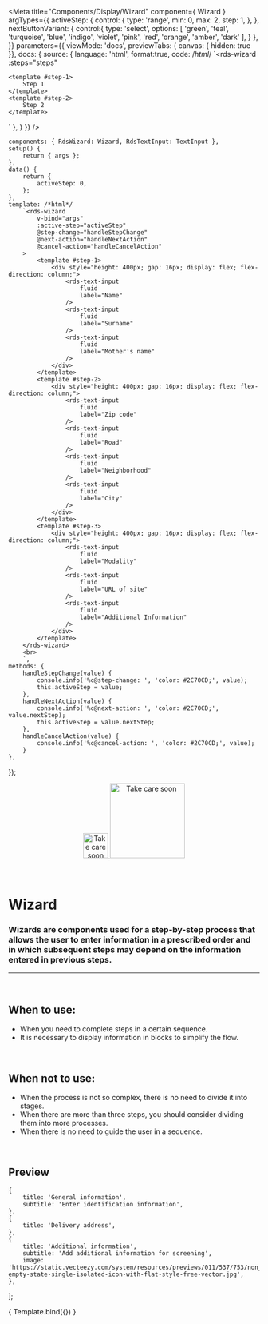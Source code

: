 
<Meta
	title="Components/Display/Wizard"
	component={ Wizard }
	argTypes={{
		activeStep: {
			control: {
				type: 'range',
				min: 0,
				max: 2,
				step: 1,
			},
		},
		nextButtonVariant: {
			control:{
				type: 'select',
				options: [
					'green',
					'teal',
					'turquoise',
					'blue',
					'indigo',
					'violet',
					'pink',
					'red',
					'orange',
					'amber',
					'dark'
				],
			}
		},
	}}
	parameters={{
		viewMode: 'docs',
		previewTabs: { canvas: { hidden: true }},
		docs: {
			source: {
				language: 'html',
				format:true,
				code: /*html*/ 
`<rds-wizard
	:steps="steps"
>
	<template #step-1>
		Step 1
	</template>
	<template #step-2>
		Step 2
	</template>
</rds-wizard>
`
			},
		}
	}}
/>

	components: { RdsWizard: Wizard, RdsTextInput: TextInput },
	setup() {
		return { args };
	},
	data() {
		return {
			activeStep: 0,
		};
	},
	template: /*html*/
		`<rds-wizard
			v-bind="args"
			:active-step="activeStep"
			@step-change="handleStepChange"
			@next-action="handleNextAction"
			@cancel-action="handleCancelAction"
		>
			<template #step-1>
				<div style="height: 400px; gap: 16px; display: flex; flex-direction: column;">
					<rds-text-input
						fluid
						label="Name"
					/>
					<rds-text-input
						fluid
						label="Surname"
					/>
					<rds-text-input
						fluid
						label="Mother's name"
					/>
				</div>
			</template>
			<template #step-2>
				<div style="height: 400px; gap: 16px; display: flex; flex-direction: column;">
					<rds-text-input
						fluid
						label="Zip code"
					/>
					<rds-text-input
						fluid
						label="Road"
					/>
					<rds-text-input
						fluid
						label="Neighborhood"
					/>
					<rds-text-input
						fluid
						label="City"
					/>
				</div>
			</template>
			<template #step-3>
				<div style="height: 400px; gap: 16px; display: flex; flex-direction: column;">
					<rds-text-input
						fluid
						label="Modality"
					/>
					<rds-text-input
						fluid
						label="URL of site"
					/>
					<rds-text-input
						fluid
						label="Additional Information"
					/>
				</div>
			</template>
		</rds-wizard>
		<br>
		`,
	methods: {
		handleStepChange(value) {
			console.info('%c@step-change: ', 'color: #2C70CD;', value);
			this.activeStep = value;
		},
		handleNextAction(value) {
			console.info('%c@next-action: ', 'color: #2C70CD;', value.nextStep);
			this.activeStep = value.nextStep;
		},
		handleCancelAction(value) {
			console.info('%c@cancel-action: ', 'color: #2C70CD;', value);
		}
	},
});

<div align="center" style={{display: 'flex'}}>
    <a href="https://rahulaher.netlify.app">
        <img src="../../../public/img/logo/glyph-black-colored.svg" alt="Take care soon" width="50" />
        <img src="../../../public/img/logo/word-black-colored.svg" alt="Take care soon" width="150" />
    </a>
</div>

<br />
<br />

# Wizard

### Wizards are components used for a step-by-step process that allows the user to enter information in a prescribed order and in which subsequent steps may depend on the information entered in previous steps.
---
<br />

## When to use:
- When you need to complete steps in a certain sequence.
- It is necessary to display information in blocks to simplify the flow.

<br />

## When not to use:
- When the process is not so complex, there is no need to divide it into stages.
- When there are more than three steps, you should consider dividing them into more processes.
- When there is no need to guide the user in a sequence.

<br />


## Preview

	{
		title: 'General information',
		subtitle: 'Enter identification information',
	},
	{
		title: 'Delivery address',
	},
	{
		title: 'Additional information',
		subtitle: 'Add additional information for screening',
		image: 'https://static.vecteezy.com/system/resources/previews/011/537/753/non_2x/box-empty-state-single-isolated-icon-with-flat-style-free-vector.jpg',
	},
];

<Canvas>
	<Story
		name="Wizard"
		args={{
			steps,
			nextButtonVariant: 'blue',
		}}
	>
		{ Template.bind({}) }
	</Story>
</Canvas>

<ArgsTable story="Wizard" />